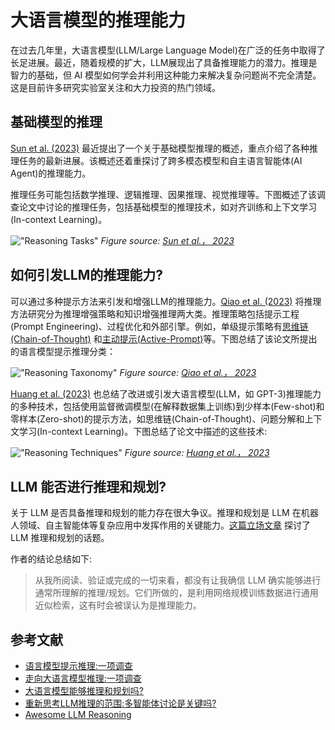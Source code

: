 # 大语言模型的推理能力

在过去几年里，大语言模型(LLM/Large Language Model)在广泛的任务中取得了长足进展。最近，随着规模的扩大，LLM展现出了具备推理能力的潜力。推理是智力的基础，但 AI 模型如何学会并利用这种能力来解决复杂问题尚不完全清楚。这是目前许多研究实验室关注和大力投资的热门领域。

## 基础模型的推理
[Sun et al. (2023)](https://arxiv.org/abs/2312.11562) 最近提出了一个关于基础模型推理的概述，重点介绍了各种推理任务的最新进展。该概述还着重探讨了跨多模态模型和自主语言智能体(AI Agent)的推理能力。

推理任务可能包括数学推理、逻辑推理、因果推理、视觉推理等。下图概述了该调查论文中讨论的推理任务，包括基础模型的推理技术，如对齐训练和上下文学习(In-context Learning)。

!["Reasoning Tasks"](../../img/research/reasoning-tasks.png)
*Figure source: [Sun et al.， 2023](https://arxiv.org/pdf/2212.09597.pdf)*

## 如何引发LLM的推理能力?
可以通过多种提示方法来引发和增强LLM的推理能力。[Qiao et al. (2023)](https://arxiv.org/abs/2212.09597) 将推理方法研究分为推理增强策略和知识增强推理两大类。推理策略包括提示工程(Prompt Engineering)、过程优化和外部引擎。例如，单级提示策略有[思维链(Chain-of-Thought)](https://www.promptingguide.ai/techniques/cot) 和[主动提示(Active-Prompt)](https://www.promptingguide.ai/techniques/activeprompt)等。下图总结了该论文所提出的语言模型提示推理分类：

!["Reasoning Taxonomy"](../../img/research/reasoning-taxonomy.png)
*Figure source: [Qiao et al.， 2023](https://arxiv.org/pdf/2212.09597.pdf)*


[Huang et al. (2023)](https://arxiv.org/pdf/2212.10403) 也总结了改进或引发大语言模型(LLM，如 GPT-3)推理能力的多种技术，包括使用监督微调模型(在解释数据集上训练)到少样本(Few-shot)和零样本(Zero-shot)的提示方法，如思维链(Chain-of-Thought)、问题分解和上下文学习(In-context Learning)。下图总结了论文中描述的这些技术:

!["Reasoning Techniques"](../../img/research/reasoning-techniques.png)
*Figure source: [Huang et al.， 2023](https://arxiv.org/pdf/2212.10403.pdf)*

## LLM 能否进行推理和规划?
关于 LLM 是否具备推理和规划的能力存在很大争议。推理和规划是 LLM 在机器人领域、自主智能体等复杂应用中发挥作用的关键能力。[这篇立场文章](https://arxiv.org/abs/2403.04121) 探讨了 LLM 推理和规划的话题。

作者的结论总结如下:

> 从我所阅读、验证或完成的一切来看，都没有让我确信 LLM 确实能够进行通常所理解的推理/规划。它们所做的，是利用网络规模训练数据进行通用近似检索，这有时会被误认为是推理能力。

## 参考文献

- [语言模型提示推理:一项调查](https://arxiv.org/abs/2212.09597)
- [走向大语言模型推理:一项调查](https://arxiv.org/abs/2212.10403)
- [大语言模型能够推理和规划吗?](https://arxiv.org/abs/2403.04121)
- [重新思考LLM推理的范围:多智能体讨论是关键吗?](https://arxiv.org/abs/2402.18272v1)
- [Awesome LLM Reasoning](https://github.com/atfortes/Awesome-LLM-Reasoning)
